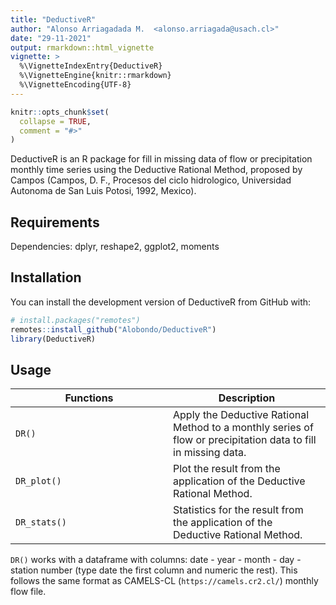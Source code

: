 ---
title: "DeductiveR"
author: "Alonso Arriagadada M.  <alonso.arriagada@usach.cl>"
date: "29-11-2021"
output: rmarkdown::html_vignette
vignette: >
  %\VignetteIndexEntry{DeductiveR}
  %\VignetteEngine{knitr::rmarkdown}
  %\VignetteEncoding{UTF-8}
---

```{r, include = FALSE}
knitr::opts_chunk$set(
  collapse = TRUE,
  comment = "#>"
)
```

DeductiveR is an R package for fill in missing data of flow or precipitation monthly time series using the Deductive Rational Method, proposed by Campos (Campos, D. F., Procesos del ciclo hidrologico, Universidad Autonoma de San Luis Potosi, 1992, Mexico).

## Requirements
Dependencies: dplyr, reshape2, ggplot2, moments

## Installation
You can install the development version of DeductiveR from GitHub with:
```{r setup,eval = FALSE}
# install.packages("remotes")
remotes::install_github("Alobondo/DeductiveR")
library(DeductiveR)
```

## Usage
Functions | Description |
--- | --- |
```DR()``` | Apply the Deductive Rational Method to a monthly series of flow or precipitation data to fill in missing data. |
```DR_plot()``` | Plot the result from the application of the Deductive Rational Method. |
```DR_stats()``` | Statistics for the result from the application of the Deductive Rational Method. |

```DR()``` works with a dataframe with columns: date - year - month - day - station number (type date the first column and numeric the rest). This follows the same format as CAMELS-CL (```https://camels.cr2.cl/```) monthly flow file.
